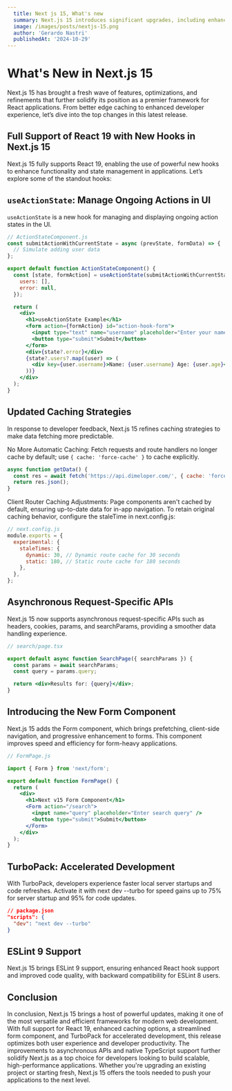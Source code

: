 ```yaml
---
  title: Next js 15, What's new
  summary: Next.js 15 introduces significant upgrades, including enhanced Server Components for faster page loads, optimized edge caching, and a streamlined routing system. With improved TypeScript support, revamped CSS Modules, and powerful middleware, it focuses on performance, developer experience, and flexible customization, making it a top choice for modern React applications.
  image: /images/posts/nextjs-15.png
  author: 'Gerardo Nastri'
  publishedAt: '2024-10-29'
---
```


# What's New in Next.js 15

Next.js 15 has brought a fresh wave of features, optimizations, and refinements that further solidify its position as a premier framework for React applications. From better edge caching to enhanced developer experience, let’s dive into the top changes in this latest release.

## Full Support of React 19 with New Hooks in Next.js 15

Next.js 15 fully supports React 19, enabling the use of powerful new hooks to enhance functionality and state management in applications. Let’s explore some of the standout hooks:

## `useActionState`: Manage Ongoing Actions in UI

`useActionState` is a new hook for managing and displaying ongoing action states in the UI.

```jsx
// ActionStateComponent.js
const submitActionWithCurrentState = async (prevState, formData) => {
  // Simulate adding user data
};

export default function ActionStateComponent() {
  const [state, formAction] = useActionState(submitActionWithCurrentState, {
    users: [],
    error: null,
  });

  return (
    <div>
      <h1>useActionState Example</h1>
      <form action={formAction} id="action-hook-form">
        <input type="text" name="username" placeholder="Enter your name" />
        <button type="submit">Submit</button>
      </form>
      <div>{state?.error}</div>
      {state?.users?.map((user) => (
        <div key={user.username}>Name: {user.username} Age: {user.age}</div>
      ))}
    </div>
  );
}
```

## Updated Caching Strategies
In response to developer feedback, Next.js 15 refines caching strategies to make data fetching more predictable.

No More Automatic Caching: Fetch requests and route handlers no longer cache by default; use ```{ cache: 'force-cache' }``` to cache explicitly.
```jsx
async function getData() {
  const res = await fetch('https://api.dimeloper.com/', { cache: 'force-cache' });
  return res.json();
}
```
Client Router Caching Adjustments: Page components aren't cached by default, ensuring up-to-date data for in-app navigation.
To retain original caching behavior, configure the staleTime in next.config.js:

```jsx
// next.config.js
module.exports = {
  experimental: {
    staleTimes: {
      dynamic: 30, // Dynamic route cache for 30 seconds
      static: 180, // Static route cache for 180 seconds
    },
  },
};
```

## Asynchronous Request-Specific APIs
Next.js 15 now supports asynchronous request-specific APIs such as headers, cookies, params, and searchParams, providing a smoother data handling experience.

```jsx
// search/page.tsx

export default async function SearchPage({ searchParams }) {
  const params = await searchParams;
  const query = params.query;

  return <div>Results for: {query}</div>;
}
```

## Introducing the New Form Component
Next.js 15 adds the Form component, which brings prefetching, client-side navigation, and progressive enhancement to forms. This component improves speed and efficiency for form-heavy applications.

```jsx
// FormPage.js

import { Form } from 'next/form';

export default function FormPage() {
  return (
    <div>
      <h1>Next v15 Form Component</h1>
      <Form action="/search">
        <input name="query" placeholder="Enter search query" />
        <button type="submit">Submit</button>
      </Form>
    </div>
  );
}
```

## TurboPack: Accelerated Development
With TurboPack, developers experience faster local server startups and code refreshes. Activate it with next dev --turbo for speed gains up to 75% for server startup and 95% for code updates.

```json
// package.json
"scripts": {
  "dev": "next dev --turbo"
}
```

## ESLint 9 Support
Next.js 15 brings ESLint 9 support, ensuring enhanced React hook support and improved code quality, with backward compatibility for ESLint 8 users.

## Conclusion
In conclusion, Next.js 15 brings a host of powerful updates, making it one of the most versatile and efficient frameworks for modern web development. With full support for React 19, enhanced caching options, a streamlined form component, and TurboPack for accelerated development, this release optimizes both user experience and developer productivity. The improvements to asynchronous APIs and native TypeScript support further solidify Next.js as a top choice for developers looking to build scalable, high-performance applications. Whether you're upgrading an existing project or starting fresh, Next.js 15 offers the tools needed to push your applications to the next level.
